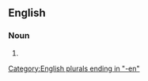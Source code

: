 ==English==

===Noun===
{{head|en|noun form}}

# {{plural of|en|demesman}}

[[Category:English plurals ending in "-en"]]